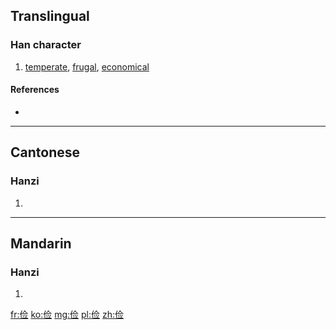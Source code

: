 {{also|儉}}
==Translingual==

===Han character===
{{Han char|rn=9|rad=人|as=07|sn=9|four=|canj=人人一一 (OOMM)}}

# [[temperate]], [[frugal]], [[economical]]

====References====
* {{Han ref|kx=0106.041|hdz=10163.080|uh=4FED|ud=20461}}

----

==Cantonese==

===Hanzi===
{{yue-hanzi|jyut=|y=gim6|tra=儉}}

# {{defn|lang=yue|sort=人07}}

----

==Mandarin==

===Hanzi===
{{cmn-hanzi|tra=儉|pin=[[jiǎn]] ([[jian3]]), [[pái]] ([[pai2]])|wg=chien<sup>3</sup>, p'ai<sup>2</sup>}}

# {{defn|lang=cmn|sort=人07}}

[[fr:俭]]
[[ko:俭]]
[[mg:俭]]
[[pl:俭]]
[[zh:俭]]
